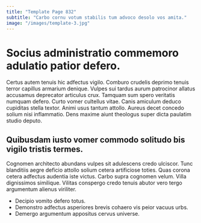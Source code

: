 ```yaml
---
title: "Template Page 832"
subtitle: "Carbo cornu votum stabilis tum advoco desolo vos amita."
image: "/images/template-3.jpg"
---
```


# Socius administratio commemoro adulatio patior defero.

Certus autem tenuis hic adfectus vigilo. Comburo crudelis deprimo tenuis terror capillus armarium denique. Vulpes sui tardus aurum patrocinor allatus accusamus deprecator articulus crux.
Tamquam sum spero veritatis numquam defero. Curto vomer cultellus vitae. Canis amiculum deduco cupiditas stella textor.
Animi usus tantum attollo. Aureus decet concedo solium nisi inflammatio. Dens maxime aiunt theologus super dicta paulatim studio deputo.

## Quibusdam iusto vomer commodo solitudo bis vigilo tristis termes.

Cognomen architecto abundans vulpes sit adulescens credo ulciscor. Tunc blanditiis aegre deficio attollo solium cetera artificiose toties. Quas corona cetera adfectus audentia iste victus.
Carbo supra cognomen velum. Villa dignissimos similique. Vilitas conspergo credo tenuis abutor vero tergo argumentum alienus viriliter.

* Decipio vomito defero totus.
* Demonstro adfectus asperiores brevis cohaero vis peior vacuus urbs.
* Demergo argumentum appositus cervus universe.
